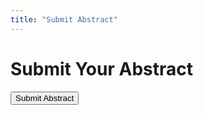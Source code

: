 ```yaml
---
title: "Submit Abstract"
---
```


# Submit Your Abstract

<form action="https://docs.google.com/forms/d/e/1FAIpQLSctE-TraV6rwvSbSsNBMxo4UbAVS5Cb9h77wYsUff8BquOSgA/viewform" target="_blank">
  <button type="submit" class="submit-button">Submit Abstract</button>
</form>
